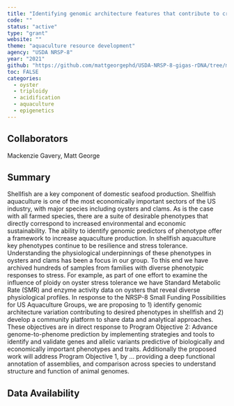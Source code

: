 ```yaml
---
title: "Identifying genomic architecture features that contribute to critical phenotypes in shellfish"
code: ""
status: "active"
type: "grant"
website: ""
theme: "aquaculture resource development"
agency: "USDA NRSP-8"
year: "2021"
github: "https://github.com/mattgeorgephd/USDA-NRSP-8-gigas-rDNA/tree/main"
toc: FALSE
categories:
  - oyster
  - triploidy
  - acidification
  - aquaculture
  - epigenetics
---
```


## Collaborators

Mackenzie Gavery, Matt George

## Summary

Shellfish are a key component of domestic seafood production. Shellfish aquaculture is one of the most economically important sectors of the US industry, with major species including oysters and clams. As is the case with all farmed species, there are a suite of desirable phenotypes that directly correspond to increased environmental and economic sustainability. The ability to identify genomic predictors of phenotype offer a framework to increase aquaculture production. In shellfish aquaculture key phenotypes continue to be resilience and stress tolerance. Understanding the physiological underpinnings of these phenotypes in oysters and clams has been a focus in our group. To this end we have archived hundreds of samples from families with diverse phenotypic responses to stress. For example, as part of one effort to examine the influence of ploidy on oyster stress tolerance we have Standard Metabolic Rate (SMR) and enzyme activity data on oysters that reveal diverse physiological profiles. In response to the NRSP-8 Small Funding Possibilities for US Aquaculture Groups, we are proposing to 1) identify genomic architecture variation contributing to desired phenotypes in shellfish and 2) develop a community platform to share data and analytical approaches. These objectives are in direct response to Program Objective 2: Advance genome-to-phenome prediction by implementing strategies and tools to identify and validate genes and allelic variants predictive of biologically and economically important phenotypes and traits. Additionally the proposed work will address Program Objective 1, by ... providing a deep functional annotation of assemblies, and comparison across species to understand structure and function of animal genomes.

## Data Availability
